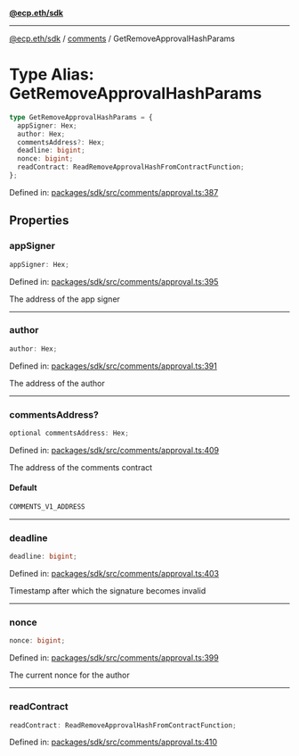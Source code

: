 [**@ecp.eth/sdk**](../../index.mdx)

***

[@ecp.eth/sdk](/sdk-reference/index.mdx) / [comments](/sdk-reference/comments/index.mdx) / GetRemoveApprovalHashParams

# Type Alias: GetRemoveApprovalHashParams

```ts
type GetRemoveApprovalHashParams = {
  appSigner: Hex;
  author: Hex;
  commentsAddress?: Hex;
  deadline: bigint;
  nonce: bigint;
  readContract: ReadRemoveApprovalHashFromContractFunction;
};
```

Defined in: [packages/sdk/src/comments/approval.ts:387](https://github.com/ecp-eth/comments-monorepo/blob/main/packages/sdk/src/comments/approval.ts#L387)

## Properties

### appSigner

```ts
appSigner: Hex;
```

Defined in: [packages/sdk/src/comments/approval.ts:395](https://github.com/ecp-eth/comments-monorepo/blob/main/packages/sdk/src/comments/approval.ts#L395)

The address of the app signer

***

### author

```ts
author: Hex;
```

Defined in: [packages/sdk/src/comments/approval.ts:391](https://github.com/ecp-eth/comments-monorepo/blob/main/packages/sdk/src/comments/approval.ts#L391)

The address of the author

***

### commentsAddress?

```ts
optional commentsAddress: Hex;
```

Defined in: [packages/sdk/src/comments/approval.ts:409](https://github.com/ecp-eth/comments-monorepo/blob/main/packages/sdk/src/comments/approval.ts#L409)

The address of the comments contract

#### Default

```ts
COMMENTS_V1_ADDRESS
```

***

### deadline

```ts
deadline: bigint;
```

Defined in: [packages/sdk/src/comments/approval.ts:403](https://github.com/ecp-eth/comments-monorepo/blob/main/packages/sdk/src/comments/approval.ts#L403)

Timestamp after which the signature becomes invalid

***

### nonce

```ts
nonce: bigint;
```

Defined in: [packages/sdk/src/comments/approval.ts:399](https://github.com/ecp-eth/comments-monorepo/blob/main/packages/sdk/src/comments/approval.ts#L399)

The current nonce for the author

***

### readContract

```ts
readContract: ReadRemoveApprovalHashFromContractFunction;
```

Defined in: [packages/sdk/src/comments/approval.ts:410](https://github.com/ecp-eth/comments-monorepo/blob/main/packages/sdk/src/comments/approval.ts#L410)

